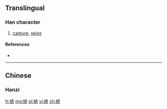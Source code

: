 {{also|擄}}
==Translingual==

===Han character===
{{Han char|rn=64|rad=手|as=08|sn=11|four=|canj=手卜心尸 (QYPS), X手卜心尸 (XQYPS)|ids=⿰扌虏}}

# [[capture]], [[seize]]

====References====
* {{Han ref|kx=0440.181|hdz=31896.030|uh=63B3|ud=25523}}

----

==Chinese==

===Hanzi===
{{zh-see|擄}}

[[fr:掳]]
[[mg:掳]]
[[pl:掳]]
[[vi:掳]]
[[zh:掳]]